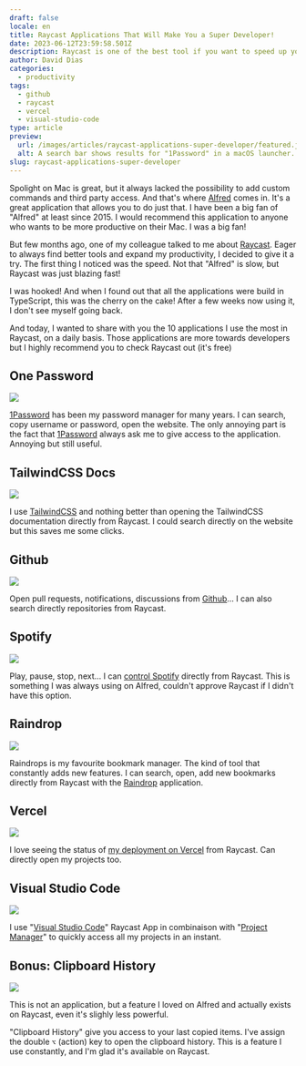 ```yaml
---
draft: false
locale: en
title: Raycast Applications That Will Make You a Super Developer!
date: 2023-06-12T23:59:58.501Z
description: Raycast is one of the best tool if you want to speed up your productivity on Mac. Here are the 10 applications I use the most in Raycast, on a daily basis.
author: David Dias
categories:
  - productivity
tags:
  - github
  - raycast
  - vercel
  - visual-studio-code
type: article
preview:
  url: /images/articles/raycast-applications-super-developer/featured.jpg
  alt: A search bar shows results for "1Password" in a macOS launcher. Suggestions include applications like 1Password, Google Chrome, and FaceTime, alongside commands like "Search Deployments" and "Search Documentation."
slug: raycast-applications-super-developer
---
```


Spolight on Mac is great, but it always lacked the possibility to add custom commands and third party access. And that's where [Alfred](https://www.alfredapp.com/) comes in. It's a great application that allows you to do just that. I have been a big fan of "Alfred" at least since 2015. I would recommend this application to anyone who wants to be more productive on their Mac. I was a big fan!

But few months ago, one of my colleague talked to me about [Raycast](https://raycast.com/). Eager to always find better tools and expand my productivity, I decided to give it a try. The first thing I noticed was the speed. Not that "Alfred" is slow, but Raycast was just blazing fast!

I was hooked! And when I found out that all the applications were build in TypeScript, this was the cherry on the cake! After a few weeks now using it, I don't see myself going back.

And today, I wanted to share with you the 10 applications I use the most in Raycast, on a daily basis. Those applications are more towards developers but I highly recommend you to check Raycast out (it's free)

## One Password

![](/images/articles/raycast-applications-super-developer/raycast-1password.jpg)

[1Password](https://www.raycast.com/khasbilegt/1password) has been my password manager for many years. I can search, copy username or password, open the website. The only annoying part is the fact that [1Password](https://1password.com/) always ask me to give access to the application. Annoying but still useful.

## TailwindCSS Docs

![](/images/articles/raycast-applications-super-developer/raycast-tailwind-docs.jpg)

I use [TailwindCSS](https://tailwindcss.com/) and nothing better than opening the TailwindCSS documentation directly from Raycast. I could search directly on the website but this saves me some clicks.

## Github

![](/images/articles/raycast-applications-super-developer/raycast-github.jpg)

Open pull requests, notifications, discussions from [Github](https://www.raycast.com/raycast/github)... I can also search directly repositories from Raycast.

## Spotify

![](/images/articles/raycast-applications-super-developer/raycast-spotify.jpg)

Play, pause, stop, next... I can [control Spotify](https://www.raycast.com/thomas/spotify-controls) directly from Raycast. This is something I was always using on Alfred, couldn't approve Raycast if I didn't have this option.

## Raindrop

![](/images/articles/raycast-applications-super-developer/raycast-raindrop.jpg)

Raindrops is my favourite bookmark manager. The kind of tool that constantly adds new features. I can search, open, add new bookmarks directly from Raycast with the [Raindrop](https://www.raycast.com/lardissone/raindrop-io) application.

## Vercel

![](/images/articles/raycast-applications-super-developer/raycast-vercel-deployments.jpg)

I love seeing the status of [my deployment on Vercel](https://www.raycast.com/vercel/vercast) from Raycast. Can directly open my projects too.

## Visual Studio Code

![](/images/articles/raycast-applications-super-developer/raycast-vscode.jpg)

I use "[Visual Studio Code](https://www.raycast.com/thomas/visual-studio-code)" Raycast App in combinaison with "[Project Manager](https://www.raycast.com/MarkusLanger/vscode-project-manager)" to quickly access all my projects in an instant.

## Bonus: Clipboard History

![](/images/articles/raycast-applications-super-developer/raycast-clipboard.jpg)

This is not an application, but a feature I loved on Alfred and actually exists on Raycast, even it's slighly less powerful.

"Clipboard History" give you access to your last copied items. I've assign the double `⌥` (action) key to open the clipboard history. This is a feature I use constantly, and I'm glad it's available on Raycast.
